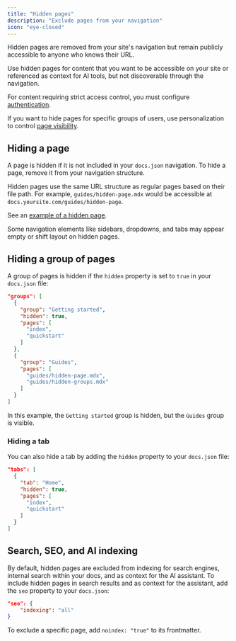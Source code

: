 ```yaml
---
title: "Hidden pages"
description: "Exclude pages from your navigation"
icon: "eye-closed"
---
```


Hidden pages are removed from your site's navigation but remain publicly accessible to anyone who knows their URL.

Use hidden pages for content that you want to be accessible on your site or referenced as context for AI tools, but not discoverable through the navigation.

For content requiring strict access control, you must configure [authentication](/authentication-personalization/authentication-setup).

If you want to hide pages for specific groups of users, use personalization to control [page visibility](/authentication-personalization/overview#page-visibility).

## Hiding a page

A page is hidden if it is not included in your `docs.json` navigation. To hide a page, remove it from your navigation structure.

Hidden pages use the same URL structure as regular pages based on their file path.  For example,  `guides/hidden-page.mdx` would be accessible at `docs.yoursite.com/guides/hidden-page`.

See an [example of a hidden page](/guides/hidden-page-example).

<Note>
  Some navigation elements like sidebars, dropdowns, and tabs may appear empty or shift layout on hidden pages.
</Note>

## Hiding a group of pages

A group of pages is hidden if the `hidden` property is set to `true` in your `docs.json` file:

```json highlight={4}
"groups": [
  {
    "group": "Getting started",
    "hidden": true,
    "pages": [
      "index",
      "quickstart"
    ]
  },
  {
    "group": "Guides",
    "pages": [
      "guides/hidden-page.mdx",
      "guides/hidden-groups.mdx"
    ]
  }
]
```
In this example, the `Getting started` group is hidden, but the `Guides` group is visible.

### Hiding a tab

You can also hide a tab by adding the `hidden` property to your `docs.json` file:

```json highlight={4}
"tabs": [
  {
    "tab": "Home",
    "hidden": true,
    "pages": [
      "index",
      "quickstart"
    ]
  }
]
```

## Search, SEO, and AI indexing

By default, hidden pages are excluded from indexing for search engines, internal search within your docs, and as context for the AI assistant. To include hidden pages in search results and as context for the assistant, add the `seo` property to your `docs.json`:

```json
"seo": {
    "indexing": "all"
}
```

To exclude a specific page, add `noindex: "true"` to its frontmatter.
